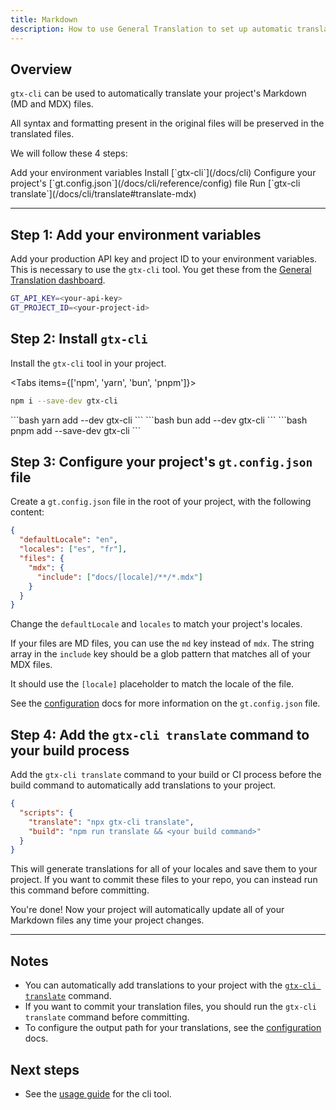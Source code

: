 ```yaml
---
title: Markdown
description: How to use General Translation to set up automatic translation for your project's Markdown files
---
```


## Overview

`gtx-cli` can be used to automatically translate your project's Markdown (MD and MDX) files.

<Callout type="info">
  All syntax and formatting present in the original files will be preserved in
  the translated files.
</Callout>

We will follow these 4 steps:

<Steps>
  <Step>
    Add your environment variables
  </Step>
  <Step>
    Install [`gtx-cli`](/docs/cli)
  </Step>
  <Step>
    Configure your project's [`gt.config.json`](/docs/cli/reference/config) file
  </Step>
  <Step>
    Run [`gtx-cli translate`](/docs/cli/translate#translate-mdx)
  </Step>
</Steps>

---

## Step 1: Add your environment variables

Add your production API key and project ID to your environment variables.
This is necessary to use the `gtx-cli` tool.
You get these from the [General Translation dashboard](https://generaltranslation.com/dashboard).

```bash title=".env"
GT_API_KEY=<your-api-key>
GT_PROJECT_ID=<your-project-id>
```

## Step 2: Install `gtx-cli`

Install the `gtx-cli` tool in your project.

<Tabs items={['npm', 'yarn', 'bun', 'pnpm']}>
  <Tab value="npm">
  ```bash 
  npm i --save-dev gtx-cli
  ``` 
  </Tab>
  <Tab value="yarn">
  ```bash 
  yarn add --dev gtx-cli
  ```
  </Tab>

  <Tab value="bun">
  ```bash 
  bun add --dev gtx-cli
  ```
  </Tab>
  <Tab value="pnpm">
  ```bash 
  pnpm add --save-dev gtx-cli
  ```
  </Tab>
</Tabs>

## Step 3: Configure your project's `gt.config.json` file

Create a `gt.config.json` file in the root of your project, with the following content:

```json title="gt.config.json"
{
  "defaultLocale": "en",
  "locales": ["es", "fr"],
  "files": {
    "mdx": {
      "include": ["docs/[locale]/**/*.mdx"]
    }
  }
}
```

Change the `defaultLocale` and `locales` to match your project's locales.

If your files are MD files, you can use the `md` key instead of `mdx`. The string array in the `include` key should be a glob pattern that matches all of your MDX files.

It should use the `[locale]` placeholder to match the locale of the file.

See the [configuration](/docs/cli/reference/config) docs for more information on the `gt.config.json` file.


## Step 4: Add the `gtx-cli translate` command to your build process

Add the `gtx-cli translate` command to your build or CI process before the build command to automatically add translations to your project.

```json title="package.json"
{
  "scripts": {
    "translate": "npx gtx-cli translate",
    "build": "npm run translate && <your build command>"
  }
}
```

This will generate translations for all of your locales and save them to your project.
If you want to commit these files to your repo, you can instead run this command before committing.

You're done! Now your project will automatically update all of your Markdown files any time your project changes.

---

## Notes

- You can automatically add translations to your project with the [`gtx-cli translate`](/docs/cli/translate#translate-json) command.
- If you want to commit your translation files, you should run the `gtx-cli translate` command before committing.
- To configure the output path for your translations, see the [configuration](/docs/cli/reference/config) docs.

## Next steps

- See the [usage guide](/docs/cli/reference/usage) for the cli tool.
